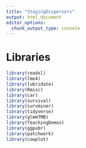---
title: "StagingDispersers"
output: html_document
editor_options: 
  chunk_output_type: console
---

# Libraries 
```{r Libraries}
library(readxl)
library(lme4)
library(lubridate)
library(Rmisc)
library(car)
library(survival)
library(survminer)
library(tidyverse)
library(glmmTMB)
library(TeachingDemos)
library(ggpubr)
library(patchwork)
library(cowplot)
```

